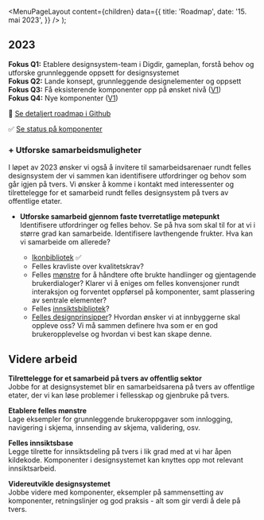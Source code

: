 
<Meta
  title='Roadmap'
  description='Beskrivelse'
/>

  <MenuPageLayout
    content={children}
    data={{
      title: 'Roadmap',
      date: '15. mai 2023',
    }}
  />
);

## 2023

**Fokus Q1:** Etablere designsystem-team i Digdir, gameplan, forstå behov og utforske grunnleggende oppsett for designsystemet \
**Fokus Q2:** Lande konsept, grunnleggende designelementer og oppsett \
**Fokus Q3:** Få eksisterende komponenter opp på ønsket nivå ([V1](https://digdir.github.io/designsystem/?path=/docs/komponentoversikt--docs)) \
**Fokus Q4:** Nye komponenter ([V1](https://digdir.github.io/designsystem/?path=/docs/komponentoversikt--docs))

🧭 [Se detaljert roadmap i Github](https://github.com/digdir/designsystem/issues/468)

✅ [Se status på komponenter](https://digdir.github.io/designsystem/?path=/docs/komponentoversikt--docs)

### + Utforske samarbeidsmuligheter

I løpet av 2023 ønsker vi også å invitere til samarbeidsarenaer rundt felles designsystem der vi sammen kan identifisere utfordringer og behov som går igjen på tvers.
Vi ønsker å komme i kontakt med interessenter og tilrettelegge for et samarbeid rundt felles designsystem på tvers av offentlige etater.

- **Utforske samarbeid gjennom faste tverretatlige møtepunkt** \
   Identifisere utfordringer og felles behov. Se på hva som skal til for at vi i større grad kan samarbeide. Identifisere lavthengende frukter. Hva kan vi samarbeide om allerede?

  - [Ikonbibliotek](../designelementer/ikoner) ✅
  - Felles kravliste over kvalitetskrav?
  - Felles [mønstre](/monstre) for å håndtere ofte brukte handlinger og gjentagende brukerdialoger? Klarer vi å eniges om felles konvensjoner rundt interaksjon og forventet oppførsel på komponenter, samt plassering av sentrale elementer?
  - Felles [innsiktsbibliotek](/god-praksis/brukerinnsikt/felles-innsiktsbase)?
  - [Felles designprinsipper](http://localhost:3000/grunnleggende/introduksjon/designprinsipper)? Hvordan ønsker vi at innbyggerne skal oppleve oss? Vi må sammen definere hva som er en god brukeropplevelse og hvordan vi best kan skape denne.

## Videre arbeid

**Tilrettelegge for et samarbeid på tvers av offentlig sektor**<br/>
Jobbe for at designsystemet blir en samarbeidsarena på tvers av offentlige etater, der vi kan løse problemer i fellesskap og gjenbruke på tvers.

**Etablere felles mønstre**<br/>
Lage eksempler for grunnleggende brukeroppgaver som innlogging, navigering i skjema, innsending av skjema, validering, osv.

**Felles innsiktsbase**<br/>
Legge tilrette for innsiktsdeling på tvers i lik grad med at vi har åpen kildekode. Komponenter i designsystemet kan knyttes opp mot relevant innsiktsarbeid.

**Videreutvikle designsystemet**<br/>
Jobbe videre med komponenter, eksempler på sammensetting av komponenter, retningslinjer og god praksis - alt som gir verdi å dele på tvers.<br/>
